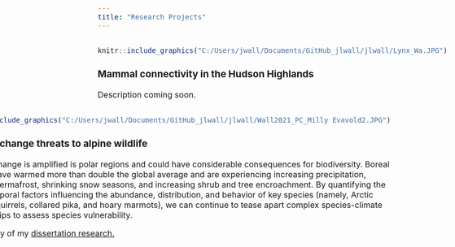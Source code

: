 ```yaml
---
title: "Research Projects"
---
```


<style type="text/css">
  body{
  font-size: 12pt;
}
</style>

<div style= "float:left;position: relative">

```r
knitr::include_graphics("C:/Users/jwall/Documents/GitHub_jlwall/jlwall/Lynx_Wa.JPG")
```

### Mammal connectivity in the Hudson Highlands

Description coming soon.

</div>


---

<div text style= "float:right; position: relative">

```r
knitr::include_graphics("C:/Users/jwall/Documents/GitHub_jlwall/jlwall/Wall2021_PC_Milly Evavold2.JPG")
```


### Climate change threats to alpine wildlife

Climate change is amplified is polar regions and could have considerable consequences for biodiversity. Boreal regions have warmed more than double the global average and are experiencing increasing precipitation, thawing permafrost, shrinking snow seasons, and increasing shrub and tree encroachment. By quantifying the spatiotemporal factors influencing the abundance, distribution, and behavior of key species (namely, Arctic ground squirrels, collared pika, and hoary marmots), we can continue to tease apart complex species-climate relationships to assess species vulnerability.

See a copy of my [dissertation research.](https://scholarworks.umt.edu/etd/12293/)

</div>
    
  
